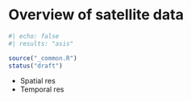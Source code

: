 # Overview of satellite data

```r
#| echo: false
#| results: "asis"

source("_common.R")
status("draft")
```

- Spatial res
- Temporal res